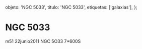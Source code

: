 
  objeto: 'NGC 5033',
  titulo: 'NGC 5033',
  etiquetas: ['galaxias'],
};

# NGC 5033

<Imagen
  src="registro/ngc-5033_20110622_1_ngc-5033-7-600s-10g-8-abril-2011pa2.jpg"
  fecha="20110622"
/>

m51 22junio2011 NGC 5O33 7*600S